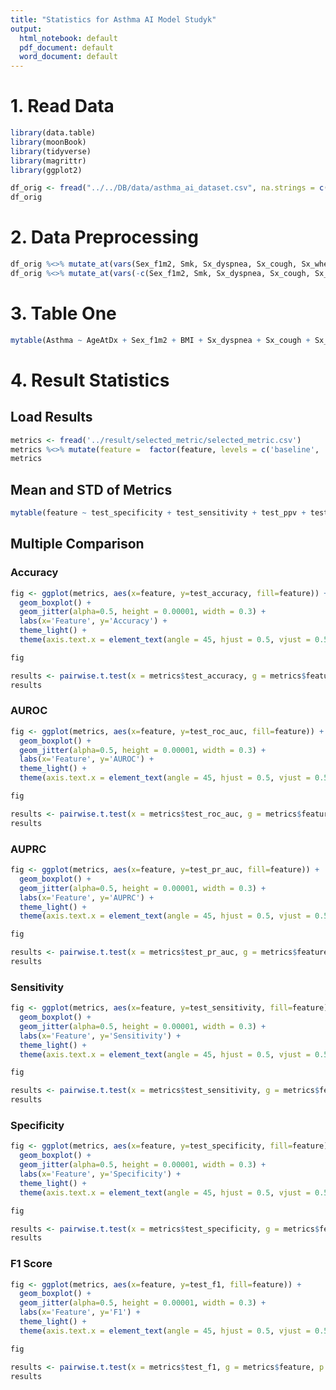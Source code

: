 ```yaml
---
title: "Statistics for Asthma AI Model Studyk"
output:
  html_notebook: default
  pdf_document: default
  word_document: default
---
```


<style type="text/css">
.main-container {
  max-width: 1500px;
  margin-left: auto;
  margin-right: auto;
}
</style>


# 1. Read Data

```r
library(data.table)
library(moonBook)
library(tidyverse)
library(magrittr)
library(ggplot2)
```


```r
df_orig <- fread("../../DB/data/asthma_ai_dataset.csv", na.strings = c('NA', '.'))
df_orig
```
# 2. Data Preprocessing

```r
df_orig %<>% mutate_at(vars(Sex_f1m2, Smk, Sx_dyspnea, Sx_cough, Sx_wheezing, Co_rhinitis, Skintest, Asthma, MBPT_result), funs(factor))
df_orig %<>% mutate_at(vars(-c(Sex_f1m2, Smk, Sx_dyspnea, Sx_cough, Sx_wheezing, Co_rhinitis, Skintest, Asthma, MBPT_result)), funs(as.numeric))
```


# 3. Table One

```r
mytable(Asthma ~ AgeAtDx + Sex_f1m2 + BMI + Sx_dyspnea + Sx_cough + Sx_wheezing + Co_rhinitis + Skintest + IgE + Lab_EosCount + FeNO + ISE_Eos + ISE_Neu, data=df_orig, digits=2)
```

# 4. Result Statistics

## Load Results

```r
metrics <- fread('../result/selected_metric/selected_metric.csv')
metrics %<>% mutate(feature =  factor(feature, levels = c('baseline', 'mbpt_result_pc20', 'mbpt_result_ise', 'mbpt_result_feno', 'mbpt_result_feno_ise', 'mbpt_txt', 'mbpt_txt_ise', 'mbpt_txt_feno', 'mbpt_txt_feno_ise')))
metrics
```
## Mean and STD of Metrics
```r
mytable(feature ~ test_specificity + test_sensitivity + test_ppv + test_npv + test_f1 + test_accuracy + test_roc_auc + test_pr_auc, data=metrics, digits=2)
```



## Multiple Comparison

### Accuracy
```r
fig <- ggplot(metrics, aes(x=feature, y=test_accuracy, fill=feature)) +
  geom_boxplot() + 
  geom_jitter(alpha=0.5, height = 0.00001, width = 0.3) +
  labs(x='Feature', y='Accuracy') +
  theme_light() + 
  theme(axis.text.x = element_text(angle = 45, hjust = 0.5, vjust = 0.5))

fig
```
```r
results <- pairwise.t.test(x = metrics$test_accuracy, g = metrics$feature, p.adjust.method = "bonferroni")
results
```


### AUROC
```r
fig <- ggplot(metrics, aes(x=feature, y=test_roc_auc, fill=feature)) +
  geom_boxplot() + 
  geom_jitter(alpha=0.5, height = 0.00001, width = 0.3) +
  labs(x='Feature', y='AUROC') +
  theme_light() + 
  theme(axis.text.x = element_text(angle = 45, hjust = 0.5, vjust = 0.5))

fig
```
```r
results <- pairwise.t.test(x = metrics$test_roc_auc, g = metrics$feature, p.adjust.method = "bonferroni")
results
```


### AUPRC
```r
fig <- ggplot(metrics, aes(x=feature, y=test_pr_auc, fill=feature)) +
  geom_boxplot() + 
  geom_jitter(alpha=0.5, height = 0.00001, width = 0.3) +
  labs(x='Feature', y='AUPRC') +
  theme_light() + 
  theme(axis.text.x = element_text(angle = 45, hjust = 0.5, vjust = 0.5))

fig
```
```r
results <- pairwise.t.test(x = metrics$test_pr_auc, g = metrics$feature, p.adjust.method = "bonferroni")
results
```


### Sensitivity
```r
fig <- ggplot(metrics, aes(x=feature, y=test_sensitivity, fill=feature)) +
  geom_boxplot() + 
  geom_jitter(alpha=0.5, height = 0.00001, width = 0.3) +
  labs(x='Feature', y='Sensitivity') +
  theme_light() + 
  theme(axis.text.x = element_text(angle = 45, hjust = 0.5, vjust = 0.5))

fig
```
```r
results <- pairwise.t.test(x = metrics$test_sensitivity, g = metrics$feature, p.adjust.method = "bonferroni")
results
```


### Specificity
```r
fig <- ggplot(metrics, aes(x=feature, y=test_specificity, fill=feature)) +
  geom_boxplot() + 
  geom_jitter(alpha=0.5, height = 0.00001, width = 0.3) +
  labs(x='Feature', y='Specificity') +
  theme_light() + 
  theme(axis.text.x = element_text(angle = 45, hjust = 0.5, vjust = 0.5))

fig
```
```r
results <- pairwise.t.test(x = metrics$test_specificity, g = metrics$feature, p.adjust.method = "bonferroni")
results
```


### F1 Score
```r
fig <- ggplot(metrics, aes(x=feature, y=test_f1, fill=feature)) +
  geom_boxplot() + 
  geom_jitter(alpha=0.5, height = 0.00001, width = 0.3) +
  labs(x='Feature', y='F1') +
  theme_light() + 
  theme(axis.text.x = element_text(angle = 45, hjust = 0.5, vjust = 0.5))

fig
```
```r
results <- pairwise.t.test(x = metrics$test_f1, g = metrics$feature, p.adjust.method = "bonferroni")
results
```

